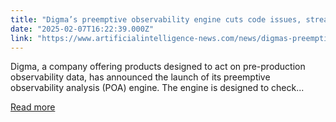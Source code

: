```yaml
---
title: "Digma’s preemptive observability engine cuts code issues, streamlines AI"
date: "2025-02-07T16:22:39.000Z"
link: "https://www.artificialintelligence-news.com/news/digmas-preemptive-observability-engine-cuts-code-issues-streamlines-ai/"
---
```


Digma, a company offering products designed to act on pre-production observability data, has announced the launch of its preemptive observability analysis (POA) engine. The engine is designed to check...

[Read more](https://www.artificialintelligence-news.com/news/digmas-preemptive-observability-engine-cuts-code-issues-streamlines-ai/)
